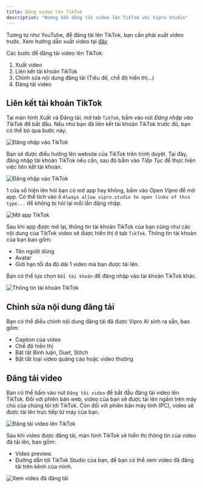 ```yaml
---
title: Đăng video lên TikTok
description: "Hướng dẫn đăng tải video lên TikTok với Vipro Studio"
---
```


Tương tự như YouTube, để đăng tải lên TikTok, bạn cần phải xuất video trước. Xem hướng dẫn xuất video tại [đây](/usage/publish-video/export-video)

Các bước để đăng tải video lên TikTok:

1. Xuất video
2. Liên kết tài khoản TikTok
3. Chỉnh sửa nội dung đăng tải (Tiêu đề, chế độ hiển thị...)
4. Đăng tải video

## Liên kết tài khoản TikTok

Tại màn hình Xuất và Đăng tải, mở tab `TikTok`, bấm vào nút _Đăng nhập vào TikTok_ để bắt đầu. Nếu như bạn đã liên kết tài khoản TikTok trước đó, bạn có thể bỏ qua bước này.

<img
  src='/images/usage/publish-video/tiktok-login.jpg'
  alt='Đăng nhập vào TikTok'
  className='rounded-lg'
/>

Bạn sẽ được điều hướng lên website của TikTok trên trình duyệt. Tại đây, đăng nhập tài khoản TikTok nếu cần, sau đó bấm vào _Tiếp Tục_ để thực hiện việc liên kết tài khoản.

<img
  src='/images/usage/publish-video/tiktok-login-success.jpg'
  alt='Đăng nhập vào TikTok'
  className='rounded-lg'
/>

1 cửa sổ hiện lên hỏi bạn có mở app hay không, bấm vào _Open Vipro_ để mở app. Có thể tích vào ô `Always allow vipro.studio to open links of this type...` để không bị hỏi lại mỗi lần đăng nhập.

<img
  src='/images/usage/publish-video/tiktok-login-open-app.jpg'
  alt='Mở app TikTok'
  className='rounded-lg'
/>

Sau khi app được mở lại, thông tin tài khoản TikTok của bạn cũng như các nội dung của TikTok video sẽ được hiển thị ở tab `TikTok`. Thông tin tài khoản của bạn bao gồm:

- Tên người dùng
- Avatar
- Giới hạn tối đa độ dài 1 video mà bạn được tải lên.

Bạn có thể lựa chọn `Đổi tài khoản` để đăng nhập vào tài khoản TikTok khác.

<img
  src='/images/usage/publish-video/tiktok-account-info.jpg'
  alt='Thông tin tài khoản TikTok'
  className='rounded-lg'
/>

## Chỉnh sửa nội dung đăng tải

Bạn có thể điều chỉnh nội dung đăng tải đã được Vipro AI sinh ra sẵn, bao gồm:

- Caption của video
- Chế độ hiển thị
- Bật tắt Bình luận, Duet, Stitch
- Bật tắt loại video quảng cáo hoặc video thường

## Đăng tải video

Bạn có thể bấm vào nút `Đăng tải video` để bắt đầu đăng tải video lên TikTok. Đối với phiên bản web, video của bạn sẽ được tải lên ngầm trên máy chủ của chúng tôi tới TikTok. Còn đối với phiên bản máy tính (PC), video sẽ được tải lên trực tiếp từ máy của bạn.

<img
  src='/images/usage/publish-video/tiktok-publish-video.jpg'
  alt='Đăng tải video lên TikTok'
  className='rounded-lg'
/>

Sau khi video được đăng tải, màn hình TikTok sẽ hiển thị thông tin của video đã tải lên, bao gồm:

- Video preview.
- Đường dẫn tới TikTok Studio của bạn, để bạn có thể xem video đã đăng tải trên kênh của mình.

<img
  src='/images/usage/publish-video/tiktok-publish-video-success.jpg'
  alt='Xem video đã đăng tải'
  className='rounded-lg'
/>
